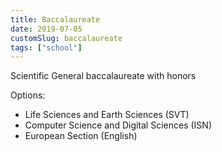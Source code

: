 ```yaml
---
title: Baccalaureate
date: 2019-07-05
customSlug: baccalaureate
tags: ["school"]
---
```


Scientific General baccalaureate with honors

Options:
- Life Sciences and Earth Sciences (SVT)
- Computer Science and Digital Sciences (ISN)
- European Section (English)
